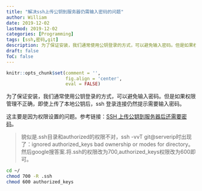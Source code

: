 ```yaml
---
title: "解决ssh上传公钥到服务器仍需输入密码的问题"
author: William
date: 2019-12-02
lastmod: 2019-12-02
categories: [Programming]
tags: [ssh,密码,git]
description: 为了保证安装，我们通常使用公钥登录的方式，可以避免输入密码。但是如果权限管理不正确，即使上传了本地公钥后，ssh 登录连接仍然提示需要输入密码。
draft: false
ToC: false
---
```


```r
knitr::opts_chunk$set(comment = '',
                      fig.align = 'center',
                      eval = FALSE)
```

为了保证安装，我们通常使用公钥登录的方式，可以避免输入密码。但是如果权限管理不正确，即使上传了本地公钥后，ssh 登录连接仍然提示需要输入密码。

这主要是因为权限设置的问题。参考链接：[SSH 上传公钥到服务器后还需要密码](https://ruby-china.org/topics/14182)。

> 貌似是.ssh目录和authorized的权限不对，ssh -vvT git@serverip时出现了：ignored authorized_keys bad ownership or modes for directory。然后google搜答案.将.ssh的权限改为700,authorized_keys权限改为600即可。

```bash
cd ~/
chmod 700 -R .ssh
chmod 600 authorized_keys  
```




